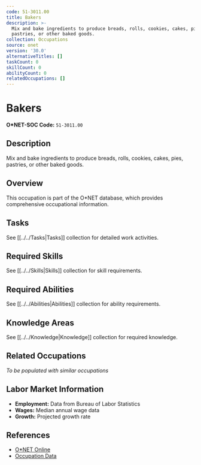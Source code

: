 ```yaml
---
code: 51-3011.00
title: Bakers
description: >-
  Mix and bake ingredients to produce breads, rolls, cookies, cakes, pies,
  pastries, or other baked goods.
collection: Occupations
source: onet
version: '30.0'
alternativeTitles: []
taskCount: 0
skillCount: 0
abilityCount: 0
relatedOccupations: []
---
```

# Bakers

**O*NET-SOC Code:** `51-3011.00`

## Description

Mix and bake ingredients to produce breads, rolls, cookies, cakes, pies, pastries, or other baked goods.

## Overview

This occupation is part of the O*NET database, which provides comprehensive occupational information.

## Tasks

See [[../../Tasks|Tasks]] collection for detailed work activities.

## Required Skills

See [[../../Skills|Skills]] collection for skill requirements.

## Required Abilities

See [[../../Abilities|Abilities]] collection for ability requirements.

## Knowledge Areas

See [[../../Knowledge|Knowledge]] collection for required knowledge.

## Related Occupations

*To be populated with similar occupations*

## Labor Market Information

- **Employment:** Data from Bureau of Labor Statistics
- **Wages:** Median annual wage data
- **Growth:** Projected growth rate

## References

- [O*NET Online](https://www.onetonline.org/link/summary/51-3011.00)
- [Occupation Data](https://www.onetcenter.org/)
